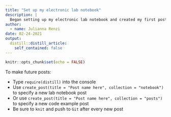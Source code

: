 ```yaml
---
title: "Set up my electronic lab notebook"
description: |
  Began setting up my electronic lab notebook and created my first post.
author:
  - name: Julianna Renzi
date: 02-24-2021
output:
  distill::distill_article:
    self_contained: false
---
```



```r
knitr::opts_chunk$set(echo = FALSE)
```

To make future posts:

- Type `require(distill)` into the console
- Use `create_post(title = "Post name here", collection = "notebook")` to specify a new lab notebook post
- Or use `create_post(title = "Post name here", collection = "posts")` to specify a new code example post
- Be sure to `knit` and push to `Git` after every new post